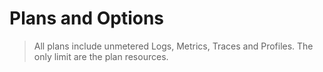 
# Plans and Options

> All plans include unmetered Logs, Metrics, Traces and Profiles. The only limit are the plan resources.

<PricingCalculator />

